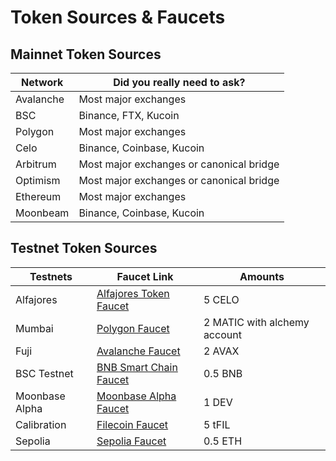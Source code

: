 # Token Sources & Faucets

## Mainnet Token Sources

| Network   | ​Did you really need to ask?             |
| --------- | ---------------------------------------- |
| Avalanche | Most major exchanges                     |
| BSC       | Binance, FTX, Kucoin                     |
| Polygon   | Most major exchanges                     |
| Celo      | Binance, Coinbase, Kucoin                |
| Arbitrum  | Most major exchanges or canonical bridge |
| Optimism  | Most major exchanges or canonical bridge |
| Ethereum  | Most major exchanges                     |
| Moonbeam  | Binance, Coinbase, Kucoin                |

## Testnet Token Sources

| Testnets       | ​Faucet Link                                                                    | ​Amounts                     |
| -------------- | ------------------------------------------------------------------------------- | ---------------------------- |
| Alfajores      | [​​Alfajores Token Faucet](https://faucet.celo.org/)                           | 5 CELO                       |
| Mumbai         | [​​Polygon Faucet](https://faucet.polygon.technology/)                          | 2 MATIC with alchemy account |
| Fuji           | [Avalanche Faucet​​](https://core.app/tools/testnet-faucet/)                              | 2 AVAX                       |
| BSC Testnet    | [​​BNB Smart Chain Faucet](https://testnet.bnbchain.org/faucet-smart)           | 0.5 BNB                      |
| Moonbase Alpha | [​​Moonbase Alpha Faucet](https://apps.moonbeam.network/moonbase-alpha/faucet/) | 1 DEV                        |
| Calibration    | [Filecoin Faucet](https://faucet.calibnet.chainsafe-fil.io/)                    | 5 tFIL                       |
| Sepolia        | [Sepolia Faucet](https://sepoliafaucet.com/)                                    | 0.5 ETH                      |
